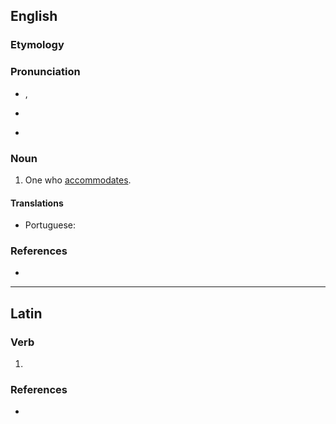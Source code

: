 ==English==

===Etymology===
{{suffix|en|accommodate|or}}

===Pronunciation===
* {{a|US}} {{IPA|en|/ə.ˈkɒm.ə.ˌdeɪt.ɚ/}}, {{IPA|en|[əˈkɑmədeɪtɚ]}}
* {{a|RP}} {{IPA|en|[əˈkɒmədeɪtə]}}
* {{audio|en|LL-Q1860 (eng)-PerfectSoundWhatever-accommodator.wav|Audio (CA)}}

===Noun===
{{en-noun}}

# One who [[accommodates]].

====Translations====
{{trans-top|one who accommodates.}}
* Portuguese: {{t|pt|acomodador|m}}
{{trans-mid}}
{{trans-bottom}}

===References===
* {{R:Webster 1913}}

----

==Latin==

===Verb===
{{la-verb-form|accommodātor}}

# {{inflection of|la|accommodō||2//3|s|futr|pasv|impr}}

===References===
* {{R:NLW}}
